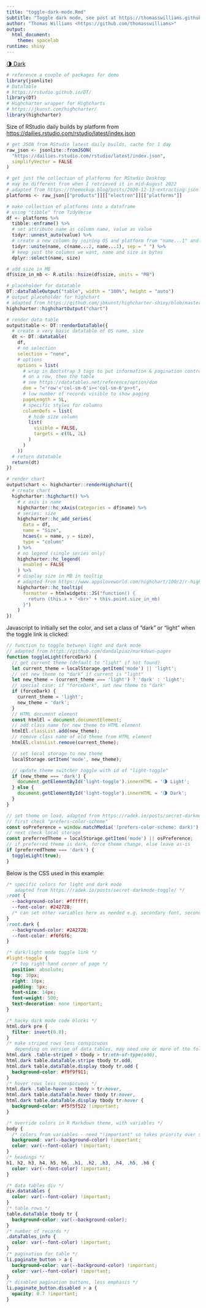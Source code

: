```yaml
---
title: "toggle-dark-mode.Rmd"
subtitle: "Toggle dark mode, see post at https://thomasswilliams.github.io/development/r/2022/08/30/r-markdown-dark-mode-2.html"
author: "Thomas Williams <https://github.com/thomasswilliams>"
output:
  html_document:
    theme: spacelab
runtime: shiny
---
```


<!-- link to toggle between dark & light mode; default is light, so initial text should read "Dark"
     adapted from https://github.com/dandalpiaz/markdown-pages -->
<a href="#" role="button" onclick="toggleLight();return false;" id="light-toggle" class="contrast">🌗 Dark</a>

``` r
# reference a couple of packages for demo
library(jsonlite)
# DataTable
# https://rstudio.github.io/DT/
library(DT)
# Highcharter wrapper for Highcharts
# https://jkunst.com/highcharter/
library(highcharter)
```

Size of RStudio daily builds by platform from <https://dailies.rstudio.com/rstudio/latest/index.json>

```r
# get JSON from RStudio latest daily builds, cache for 1 day
raw_json <- jsonlite::fromJSON(
  "https://dailies.rstudio.com/rstudio/latest/index.json",
  simplifyVector = FALSE
)

# get just the collection of platforms for RStudio Desktop
# may be different from when I retrieved it in mid-August 2022
# adapted from https://themockup.blog/posts/2020-12-13-extracting-json-from-websites-and-public-apis-with-r/
platforms <- raw_json[["products"]][["electron"]][["platforms"]]

# make collection of platforms into a dataframe
# using "tibble" from TidyVerse
df <- platforms %>%
  tibble::enframe() %>%
  # set attribute name as column name, value as value
  tidyr::unnest_auto(value) %>%
  # create a new column by joining OS and platform from "name...1" and "name...2"
  tidyr::unite(name, c(name...2, name...1), sep = " ") %>%
  # keep just the columns we want, name and size in bytes
  dplyr::select(name, size)

# add size in MB
df$size_in_mb <- R.utils::hsize(df$size, units = "MB")
```

```r
# placeholder for datatable
DT::dataTableOutput("table", width = "100%", height = "auto")
# output placeholder for highchart
# adapted from https://github.com/jbkunst/highcharter-shiny/blob/master/01-get-started/app.R
highcharter::highchartOutput("chart")

# render data table
output$table <- DT::renderDataTable({
  # create a very basic datatable of OS name, size
  dt <- DT::datatable(
    df,
    # no selection
    selection = "none",
    # options
    options = list(
      # wrap in Bootstrap 3 tags to put information & pagination controls
      # on a row, then the table
      # see https://datatables.net/reference/option/dom
      dom = "<'row'<'col-sm-6'i><'col-sm-6'p>>t",
      # low number of records visible to show paging
      pageLength = 5L,
      # specific styles for columns
      columnDefs = list(
        # hide size column
        list(
          visible = FALSE,
          targets = c(0L, 2L)
        )
      )
    ))
  # return datatable
  return(dt)
})

# render chart
output$chart <- highcharter::renderHighchart({
  # create chart
  highcharter::highchart() %>%
    # x axis is name
    highcharter::hc_xAxis(categories = df$name) %>%
    # series: size
    highcharter::hc_add_series(
      data = df,
      name = "Size",
      hcaes(x = name, y = size),
      type = "column"
    ) %>%
    # no legend (single series only)
    highcharter::hc_legend(
      enabled = FALSE
    ) %>%
    # display size in MB in tooltip
    # adapted from https://www.appsloveworld.com/highchart/100/2/r-highcharter-tooltip-customization-source-code
    highcharter::hc_tooltip(
      formatter = htmlwidgets::JS("function() {
        return (this.x + '<br>' + this.point.size_in_mb)
      }")
    ) 
})
```

Javascript to initially set the color, and set a class of "dark" or "light" when the toggle link is clicked:
```js
// function to toggle between light and dark mode
// adapted from https://github.com/dandalpiaz/markdown-pages
function toggleLight(forceDark) {
  // get current theme (default to "light" if not found)
  let current_theme = localStorage.getItem('mode') || 'light';
  // set new theme to "dark" if current is "light"
  let new_theme = (current_theme === 'light') ? 'dark' : 'light';
  // special case: if "forceDark", set new theme to "dark"
  if (forceDark) {
    current_theme = 'light';
    new_theme = 'dark';
  }
  // HTML document element
  const htmlEl = document.documentElement;
  // add class name for new theme to HTML element
  htmlEl.classList.add(new_theme);
  // remove class name of old theme from HTML element
  htmlEl.classList.remove(current_theme);

  // set local storage to new theme
  localStorage.setItem('mode', new_theme);

  // update theme switcher toggle with id of "light-toggle"
  if (new_theme === 'dark') {
    document.getElementById('light-toggle').innerHTML = '🌗 Light';
  } else {
    document.getElementById('light-toggle').innerHTML = '🌗 Dark';
  }
}

// set theme on load, adapted from https://radek.io/posts/secret-darkmode-toggle/
// first check "prefers-color-scheme"
const osPreference = window.matchMedia('(prefers-color-scheme: dark)').matches ? 'dark' : 'light';
// next check local storage
const preferredTheme = localStorage.getItem('mode') || osPreference;
// if preferred theme is dark, force theme change, else leave as-is
if (preferredTheme === 'dark') {
  toggleLight(true);
}
```

Below is the CSS used in this example:
```css
/* specific colors for light and dark mode
   adapted from https://radek.io/posts/secret-darkmode-toggle/ */
:root {
  --background-color: #ffffff;
  --font-color: #24272B;
  /* can set other variables here as needed e.g. secondary font, secondary background etc. */
}
:root.dark {
  --background-color: #24272B;
  --font-color: #f6f6f6;
}

/* dark/light mode toggle link */
#light-toggle {
  /* top right-hand corner of page */
  position: absolute;
  top: 10px;
  right: 10px;
  padding: 5px;
  font-size: 14px;
  font-weight: 500;
  text-decoration: none !important;
}

/* hacky dark mode code blocks */
html.dark pre {
  filter: invert(0.8);
}
/* make striped rows less conspicuous 
   depending on version of data tables, may need one or more of the following selectors */
html.dark .table-striped > tbody > tr:nth-of-type(odd),
html.dark table.dataTable.stripe tbody tr.odd,
html.dark table.dataTable.display tbody tr.odd {
  background-color: #f9f9f911;
}
/* hover rows less conspicuous */
html.dark .table-hover > tbody > tr:hover,
html.dark table.dataTable.hover tbody tr:hover,
html.dark table.dataTable.display tbody tr:hover {
  background-color: #f5f5f522 !important;
}

/* override colors in R Markdown theme, with variables */
body {
  /* colors from variables - need "!important" so takes priority over settings elsewhere */
  background: var(--background-color) !important;
  color: var(--font-color) !important;
}
/* headings */
h1, h2, h3, h4, h5, h6, .h1, .h2, .h3, .h4, .h5, .h6 {
  color: var(--font-color) !important;
}

/* data tables div */
div.datatables {
  color: var(--font-color) !important;
}
/* table rows */
table.dataTable tbody tr {
  background-color: var(--background-color);
}
/* number of records */
.dataTables_info {
  color: var(--font-color) !important;
}
/* pagination for table */
li.paginate_button > a {
  background-color: var(--background-color) !important;
  color: var(--font-color) !important;
}
/* disabled pagination buttons, less emphasis */
li.paginate_button.disabled > a {
  opacity: 0.7 !important;
}
```
